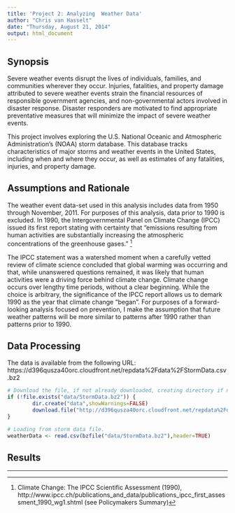 ```yaml
---
title: 'Project 2: Analyzing  Weather Data'
author: "Chris van Hasselt"
date: "Thursday, August 21, 2014"
output: html_document
---
```



## Synopsis

Severe weather events disrupt the lives of individuals, families, and communities wherever they occur.  Injuries, fatalities, and property damage attributed to severe weather events strain the financial resources of responsible government agencies, and non-governmental actors involved in disaster response.  Disaster responders are motivated to find appropriate preventative measures that will minimize the impact of severe weather events.

This project involves exploring the U.S. National Oceanic and Atmospheric Administration's (NOAA) storm database. This database tracks characteristics of major storms and weather events in the United States, including when and where they occur, as well as estimates of any fatalities, injuries, and property damage.


## Assumptions and Rationale

The weather event data-set used in this analysis includes data from 1950 through November, 2011.  For purposes of this analysis, data prior to 1990 is excluded.  In 1990, the Intergovernmental Panel on Climate Change (IPCC) issued its first report stating with certainty that  "emissions resulting from human activities are substantially increasing the atmospheric concentrations of the greenhouse gases." [^1]  

The IPCC statement was a watershed moment when a carefully vetted review of climate science concluded that global warming was occurring and that, while unanswered questions remained, it was likely that human activities were a driving force behind climate change. Climate change occurs over lengthy time periods, without a clear beginning.  While the choice is arbitrary, the significance of the IPCC report allows us to demark 1990 as the year that climate change "began". For purposes of a forward-looking analysis focused on prevention, I make the assumption that future weather patterns will be more similar to patterns after 1990 rather than patterns prior to 1990.


## Data Processing

The data is available from the following URL:
https://d396qusza40orc.cloudfront.net/repdata%2Fdata%2FStormData.csv.bz2


```r

# Download the file, if not already downloaded, creating directory if necessary. (download will take some time)
if (!file.exists("data/StormData.bz2")) {
        dir.create("data",showWarnings=FALSE)
        download.file("http://d396qusza40orc.cloudfront.net/repdata%2Fdata%2FStormData.csv.bz2", "data/StormData.bz2")
}

# Loading from storm data file.
weatherData <- read.csv(bzfile("data/StormData.bz2"),header=TRUE)

```


## Results

****
[^1]: Climate Change: The IPCC Scientific Assessment (1990), http://www.ipcc.ch/publications_and_data/publications_ipcc_first_assessment_1990_wg1.shtml (see Policymakers Summary)